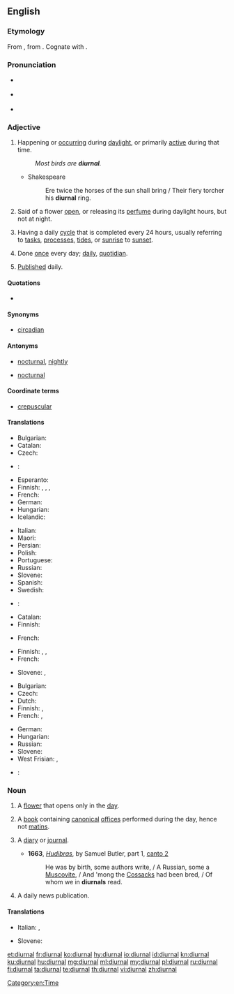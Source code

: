 {{was wotd|2008|December|2}}
==English==

===Etymology===
From {{etyl|la|en}} {{term/t|la|diurnālis}}, from {{term/t|la|diēs||day}}. Cognate with {{term|journal|lang=en}}.

===Pronunciation===
* {{a|UK}} {{IPA|[daɪˈɜː(ɹ).nəɫ]}}
* {{a|US}} {{IPA|/daɪˈɝ.nəl/}}
* {{audio|en-us-diurnal.ogg|Audio (US)|lang=en}}
*: {{rhymes|ɜː(r)nəl}}

===Adjective===
{{en-adj|-}}

# Happening or [[occur]]ring during [[daylight]], or primarily [[active]] during that time.
#: ''Most birds are '''diurnal'''.''
#* Shakespeare
#*: Ere twice the horses of the sun shall bring / Their fiery torcher his '''diurnal''' ring.
# {{context|botany|lang=en}} Said of a flower [[open]], or releasing its [[perfume]] during daylight hours, but not at night.
# Having a daily [[cycle]] that is completed every 24 hours, usually referring to [[tasks]], [[processes]], [[tides]], or [[sunrise]] to [[sunset]].
# {{context|uncommon|lang=en}} Done [[once]] every day; [[daily]], [[quotidian]].
# {{context|archaic|lang=en}} [[publish|Published]] daily.

====Quotations====
* {{seeCites}}

====Synonyms====
* {{sense|having a daily cycle}} [[circadian]] {{qualifier|biology}}

====Antonyms====
* {{sense|happening or active during the day}} [[nocturnal]], [[nightly]]
* {{sense|active or open during the day}} [[nocturnal]]

====Coordinate terms====
* {{sense|active or open during the day}} [[crepuscular]]

====Translations====
{{trans-top|happening during daylight; primarily active during the day}}
* Bulgarian: {{t|bg|дневен|sc=Cyrl|tr=dnéven}}
* Catalan: {{t|ca|diürn}}
* Czech: {{t+|cs|denní|c}}
* {{ttbc|nl}}: {{t+|nl|dag|alt=dag-}} <!-- was "[[dag]]-" - assumed inflected form or vocalised spelling; please verify if linking is acceptable. see [[User:Kephir/gadgets/xte#Translation_fixing]] -->
* Esperanto: {{t|eo|taga}}
* Finnish: {{t+|fi|päivä|alt=päivä-}}, {{t|fi|päiväaikainen}}, {{t|fi|päiväaktiivinen}}, {{t|fi|diurnaalinen}}
* French: {{t+|fr|diurne}}
* German: {{t|de|tagaktiv}}
* Hungarian: {{t+|hu|nappali}}
* Icelandic: {{t|is|dagdýr}}
{{trans-mid}}
* Italian: {{t+|it|diurno}}
* Maori: {{t|mi|moepō}}
* Persian: {{t+|fa|روزانه|tr=ruzâne|sc=fa-Arab}}
* Polish: {{t+|pl|dzienny|m}}
* Portuguese: {{t+|pt|diurno}}
* Russian: {{t+|ru|дневной|tr=dnevnój}}
* Slovene: {{t|sl|dneven}}
* Spanish: {{t|es|diurno}}
* Swedish: {{t|sv|dags-}}
* {{ttbc|fy}}: {{t+|fy|dei|alt=dei-}} <!-- was "[[dei]]-" - assumed inflected form or vocalised spelling; please verify if linking is acceptable. see [[User:Kephir/gadgets/xte#Translation_fixing]] -->
{{trans-bottom}}

{{trans-top|botany; of flowers open or releasing perfume during the day}}
* Catalan: {{t|ca|diürn}}
* Finnish: {{t+|fi|päivä|alt=päiväksi}} {{t+|fi|kukka|alt=kukkansa}} {{t|fi|avaava}}
{{trans-mid}}
* French: {{t+|fr|diurne}}
{{trans-bottom}}

{{trans-top|having a daily cycle}}
* Finnish: {{t+|fi|päivittäinen}}, {{t|fi|vuorokautinen}}, {{t+|fi|vuorokausi|alt=vuorokausi-}}
* French: {{t+|fr|journalier}}
{{trans-mid}}
* Slovene: {{t|sl|dneven}}, {{qualifier|bio.}} {{t|sl|cirkadiaden}}
{{trans-bottom}}

{{trans-top|done once every day}}
* Bulgarian: {{t+|bg|ежедневен|tr=ežednéven|sc=Cyrl}}
* Czech: {{t+|cs|denní|c}}
* Dutch: {{t+|nl|dagelijks}}
* Finnish: {{t+|fi|päivittäinen}}, {{t|fi|jokapäiväinen}}
* French: {{t+|fr|journalier}}, {{t+|fr|quotidien}}
{{trans-mid}}
* German: {{t+|de|täglich}}
* Hungarian: {{t+|hu|napi}}
* Russian: {{t+|ru|ежедневный}}
* Slovene: {{t|sl|dneven}}
* West Frisian: {{t|fy|deisk}}, {{t|fy|deistich}}
{{trans-bottom}}

{{checktrans-top}}
* {{ttbc|sv}}: {{qualifier|as 24-hr period, including nighttime}} {{t+|sv|dygn}} <!-- This was under the botany sense. Seems wrong, because the basic meaning of the word is "day"  -->
{{trans-bottom}}

===Noun===
{{en-noun}}

# A [[flower]] that opens only in the [[day]].
# {{context|Catholicism|lang=en}} A [[book]] containing [[canonical]] [[office]]s performed during the day, hence not [[matins]].
# {{context|archaic|lang=en}} A [[diary]] or [[journal]].
#* '''1663''', ''[[w:Hudibras|Hudibras]]'', by Samuel Butler, part 1, [[s:Hudibras/Part 1/Canto 2|canto 2]]
#*: He was by birth, some authors write, / A Russian, some a [[Muscovite]], / And 'mong the [[Cossack]]s had been bred, / Of whom we in '''diurnals''' read.
# {{context|archaic|lang=en}} A daily news publication.

====Translations====
{{trans-top|A flower that opens during the day}}
{{trans-mid}}
{{trans-bottom}}
{{trans-top|A book of canonical offices}}
* Italian: {{t+|it|diurno}}, {{t|it|diurnale}}
{{trans-mid}}
* Slovene: {{t+|sl|dnevnik|m}}
{{trans-bottom}}

[[Category:en:Time]]

[[et:diurnal]]
[[fr:diurnal]]
[[ko:diurnal]]
[[hy:diurnal]]
[[io:diurnal]]
[[id:diurnal]]
[[kn:diurnal]]
[[ku:diurnal]]
[[hu:diurnal]]
[[mg:diurnal]]
[[ml:diurnal]]
[[my:diurnal]]
[[pl:diurnal]]
[[ru:diurnal]]
[[fi:diurnal]]
[[ta:diurnal]]
[[te:diurnal]]
[[th:diurnal]]
[[vi:diurnal]]
[[zh:diurnal]]